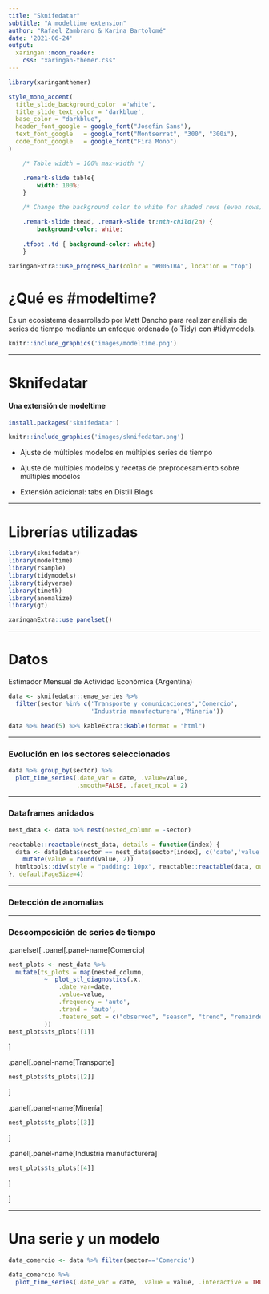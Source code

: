 ```yaml
---
title: "Sknifedatar"
subtitle: "A modeltime extension"
author: "Rafael Zambrano & Karina Bartolomé"
date: '2021-06-24'
output: 
  xaringan::moon_reader:
    css: "xaringan-themer.css"
---
```


```r
library(xaringanthemer)

style_mono_accent(
  title_slide_background_color	='white',
  title_slide_text_color = 'darkblue',
  base_color = "darkblue",
  header_font_google = google_font("Josefin Sans"),
  text_font_google   = google_font("Montserrat", "300", "300i"),
  code_font_google   = google_font("Fira Mono")
)
```

```css
    /* Table width = 100% max-width */

    .remark-slide table{
        width: 100%;
    }

    /* Change the background color to white for shaded rows (even rows) */

    .remark-slide thead, .remark-slide tr:nth-child(2n) {
        background-color: white;
      
    .tfoot .td { background-color: white}
    }
```


```r
xaringanExtra::use_progress_bar(color = "#0051BA", location = "top")
```

# ¿Qué es #modeltime?

Es un ecosistema desarrollado por Matt Dancho para realizar análisis de series de tiempo mediante un enfoque ordenado (o Tidy) con #tidymodels. 

```r
knitr::include_graphics('images/modeltime.png')
```

---

# Sknifedatar

#### Una extensión de modeltime

```r
install.packages('sknifedatar')
```

```r
knitr::include_graphics('images/sknifedatar.png')
```

- Ajuste de múltiples modelos en múltiples series de tiempo

- Ajuste de múltiples modelos y recetas de preprocesamiento sobre múltiples modelos

- Extensión adicional: tabs en Distill Blogs

---

# Librerías utilizadas

```r
library(sknifedatar)
library(modeltime)
library(rsample)
library(tidymodels)
library(tidyverse)
library(timetk)
library(anomalize) 
library(gt)
```

```r
xaringanExtra::use_panelset()
```

---

# Datos
Estimador Mensual de Actividad Económica (Argentina)

```r
data <- sknifedatar::emae_series %>% 
  filter(sector %in% c('Transporte y comunicaciones','Comercio',
                       'Industria manufacturera','Mineria'))
```

```r
data %>% head(5) %>% kableExtra::kable(format = "html")
```

---

### Evolución en los sectores seleccionados

```r
data %>% group_by(sector) %>% 
  plot_time_series(.date_var = date, .value=value, 
                   .smooth=FALSE, .facet_ncol = 2)
```

---

### Dataframes anidados

```r
nest_data <- data %>% nest(nested_column = -sector)
```

```r
reactable::reactable(nest_data, details = function(index) {
  data <- data[data$sector == nest_data$sector[index], c('date','value')] %>% 
    mutate(value = round(value, 2))
  htmltools::div(style = "padding: 10px", reactable::reactable(data, outlined = TRUE))
}, defaultPageSize=4) 
```

---

### Detección de anomalías

---

### Descomposición de series de tiempo

.panelset[
.panel[.panel-name[Comercio]

```r
nest_plots <- nest_data %>%
  mutate(ts_plots = map(nested_column, 
          ~  plot_stl_diagnostics(.x, 
              .date_var=date, 
              .value=value, 
              .frequency = 'auto',
              .trend = 'auto', 
              .feature_set = c("observed", "season", "trend", "remainder"))
          ))
nest_plots$ts_plots[[1]]
```
]

.panel[.panel-name[Transporte]

```r
nest_plots$ts_plots[[2]]
```
]

.panel[.panel-name[Minería]

```r
nest_plots$ts_plots[[3]]
```
]

.panel[.panel-name[Industria manufacturera]

```r
nest_plots$ts_plots[[4]]
```
]

]

---
# Una serie y un modelo

```r
data_comercio <- data %>% filter(sector=='Comercio')

data_comercio %>% 
  plot_time_series(.date_var = date, .value = value, .interactive = TRUE) 
```








